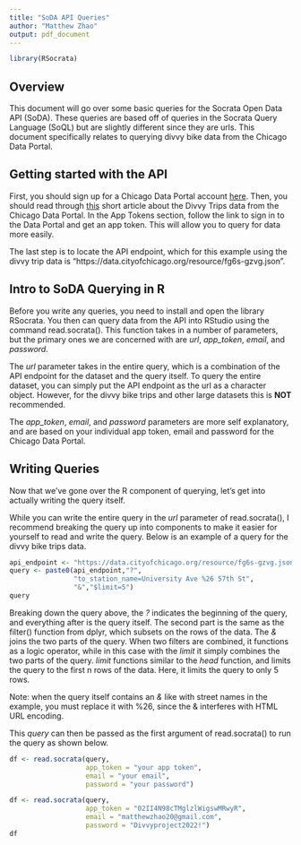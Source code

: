 ```yaml
---
title: "SoDA API Queries"
author: "Matthew Zhao"
output: pdf_document
---
```


```r
library(RSocrata)
```

## Overview

This document will go over some basic queries for the Socrata Open Data API (SoDA). These queries are based off of queries in the Socrata Query Language (SoQL) but are slightly different since they are urls. This document specifically relates to querying divvy bike data from the Chicago Data Portal.

## Getting started with the API

First, you should sign up for a Chicago Data Portal account [here](https://data.cityofchicago.org/signup). Then, you should read through [this](https://dev.socrata.com/foundry/data.cityofchicago.org/fg6s-gzvg) short article about the Divvy Trips data from the Chicago Data Portal. In the App Tokens section, follow the link to sign in to the Data Portal and get an app token. This will allow you to query for data more easily. 

The last step is to locate the API endpoint, which for this example using the divvy trip data is "https://data.cityofchicago.org/resource/fg6s-gzvg.json".

## Intro to SoDA Querying in R

Before you write any queries, you need to install and open the library RSocrata. You then can query  data from the API into RStudio using the command read.socrata(). This function takes in a number of parameters, but the primary ones we are concerned with are *url*, *app_token*, *email*, and *password.* 

The *url* parameter takes in the entire query, which is a combination of the API endpoint for the dataset and the query itself. To query the entire dataset, you can simply put the API endpoint as the url as a character object. However, for the divvy bike trips and other large datasets this is **NOT** recommended. 

The *app_token*, *email*, and *password* parameters are more self explanatory, and are based on your individual app token, email and password for the Chicago Data Portal. 

## Writing Queries

Now that we've gone over the R component of querying, let's get into actually writing the query itself. 

While you can write the entire query in the *url* parameter of read.socrata(), I recommend breaking the query up into components to make it easier for yourself to read and write the query. Below is an example of a query for the divvy bike trips data.

```r
api_endpoint <- "https://data.cityofchicago.org/resource/fg6s-gzvg.json"
query <- paste0(api_endpoint,"?",
                "to_station_name=University Ave %26 57th St",
                "&","$limit=5")
query
```

Breaking down the query above, the *?* indicates the beginning of the query, and everything after is the query itself. The second part is the same as the filter() function from dplyr, which subsets on the rows of the data. The *&* joins the two parts of the query. When two filters are combined, it functions as a logic operator, while in this case with the *limit* it simply combines the two parts of the query. *limit* functions similar to the *head* function, and limits the query to the first n rows of the data. Here, it limits the query to only 5 rows. 

Note: when the query itself contains an *&* like with street names in the example, you must replace it with %26, since the & interferes with HTML URL encoding. 

This *query* can then be passed as the first argument of read.socrata() to run the query as shown below. 

```r
df <- read.socrata(query,
                   app_token = "your app token",
                   email = "your email",
                   password = "your password")
```
```r
df <- read.socrata(query,
                   app_token = "02II4N98cTMglzlWigswMRwyR",
                   email = "matthewzhao20@gmail.com",
                   password = "Divvyproject2022!")
df
```
